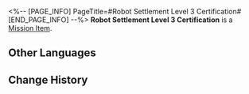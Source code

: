 <%-- [PAGE_INFO]
PageTitle=#Robot Settlement Level 3 Certification#
[END_PAGE_INFO] --%>
{{Item Infobox
|id          = 140036
|image       = Item Robot Settlement Level 3 Certification.png{{subst:void|<!--$UPLOAD:<<SpriteOutput/ItemFigures/140036.png>-<Item Robot Settlement Level 3 Certification.png>-<Item Icons>>-->}}
|type        = Mission Item
|invCategory = Missions
|rarity      = 3
|effect      = 
|description = Level-3 certification for opening the entrance of the Robot Settlement. Only those who have obtained all three certification levels can gain permission to open the door.
}}
{{Description|''"Hey, ow! Ow, ow, ow... Can't this robot be more gentle with a pretty girl's hand?"''}}
'''Robot Settlement Level 3 Certification''' is a [[Mission Item]].

==Other Languages==
{{Other Languages
|en   = Robot Settlement Level 3 Certification
|zhs  = 机械聚落认证：3级
|zht  = 機械聚落認證：3級
|ja   = 機械集落認証：レベル3
|ko   = 기계 부락 인증: 3급
|es   = Certificación de nivel 3 del asentamiento robot
|fr   = Certification de niveau&nbsp;3 de la Colonie de robots
|ru   = Сертификация III Поселения роботов
|th   = ตรารับรอง Robot Settlement: ขั้นที่ 3
|vi   = Chứng Nhận Trụ Sở Máy Móc Cấp 3
|de   = Zertifizierung der Robotersiedlung: Stufe 3
|id   = Sertifikasi Robot Settlement Level 3
|pt   = Certificado de Assentamento de Robôs - 3
}}

==Change History==
{{Change History|1.0}}